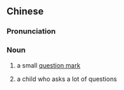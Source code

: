{{also|小问号}}
==Chinese==
{{zh-forms|s=小问号|type=12}}

===Pronunciation===
{{zh-pron
|m=xiǎowènhào,er=y
|cat=n
}}

===Noun===
{{zh-noun}}

# a small [[question mark]]
# {{lb|zh|term of endearment}} a child who asks a lot of questions
